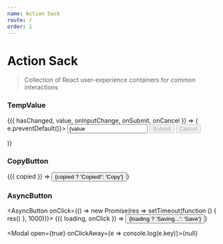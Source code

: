 ```yaml
---
name: Action Sack
route: /
order: 1
---
```


# Action Sack
> Collection of React user-experience containers for common interactions

### TempValue


<TempValue initialValue="Mike">
  {({ hasChanged, value, onInputChange, onSubmit, onCancel }) => (
    <form onSubmit={e => e.preventDefault()}>
      <input value={value || ''} onChange={onInputChange} />
      <button disabled={!hasChanged} onClick={onSubmit}>Submit</button>
      <button disabled={!hasChanged} onClick={onCancel}>Cancel</button>
    </form>
  )}
</TempValue>

### CopyButton


<CopyButton text="Copied!">
  {({ copied }) => <button>{copied ? 'Copied!': 'Copy'}</button>}
</CopyButton>

### AsyncButton


<AsyncButton onClick={() => new Promise(res => setTimeout(function () { res() }, 1000))}>
  {({ loading, onClick }) => <button onClick={onClick}>{loading ? 'Saving...': 'Save'}</button>}
</AsyncButton>


<Modal open={true} onClickAway={e => console.log(e.key)}>{null}</Modal>
